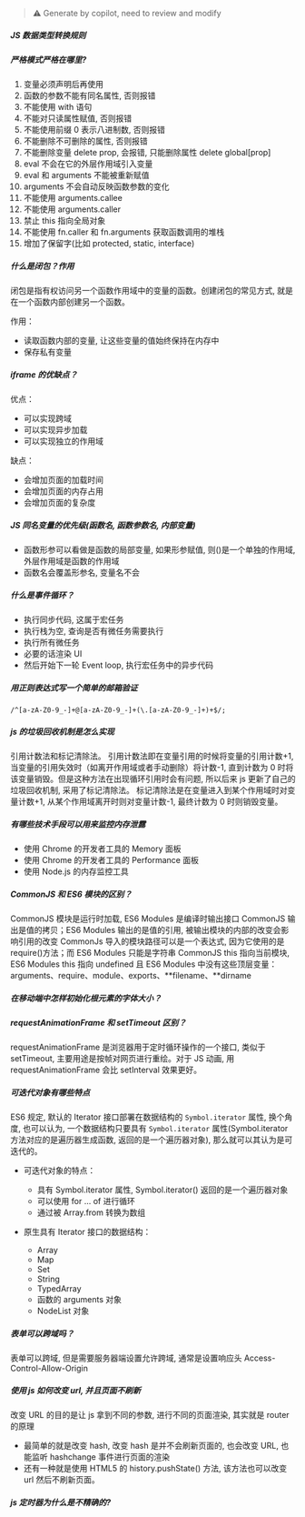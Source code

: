> ⚠️ Generate by copilot, need to review and modify

##### JS 数据类型转换规则

##### 严格模式严格在哪里?

1. 变量必须声明后再使用
2. 函数的参数不能有同名属性, 否则报错
3. 不能使用 with 语句
4. 不能对只读属性赋值, 否则报错
5. 不能使用前缀 0 表示八进制数, 否则报错
6. 不能删除不可删除的属性, 否则报错
7. 不能删除变量 delete prop, 会报错, 只能删除属性 delete global[prop]
8. eval 不会在它的外层作用域引入变量
9. eval 和 arguments 不能被重新赋值
10. arguments 不会自动反映函数参数的变化
11. 不能使用 arguments.callee
12. 不能使用 arguments.caller
13. 禁止 this 指向全局对象
14. 不能使用 fn.caller 和 fn.arguments 获取函数调用的堆栈
15. 增加了保留字(比如 protected, static, interface)

##### 什么是闭包？作用

闭包是指有权访问另一个函数作用域中的变量的函数。创建闭包的常见方式, 就是在一个函数内部创建另一个函数。

作用：

- 读取函数内部的变量, 让这些变量的值始终保持在内存中
- 保存私有变量

##### iframe 的优缺点？

优点：

- 可以实现跨域
- 可以实现异步加载
- 可以实现独立的作用域

缺点：

- 会增加页面的加载时间
- 会增加页面的内存占用
- 会增加页面的复杂度

##### JS 同名变量的优先级(函数名, 函数参数名, 内部变量)

- 函数形参可以看做是函数的局部变量, 如果形参赋值, 则()是一个单独的作用域, 外层作用域是函数的作用域
- 函数名会覆盖形参名, 变量名不会

##### 什么是事件循环？

- 执⾏同步代码, 这属于宏任务
- 执⾏栈为空, 查询是否有微任务需要执⾏
- 执⾏所有微任务
- 必要的话渲染 UI
- 然后开始下⼀轮 Event loop, 执⾏宏任务中的异步代码

##### 用正则表达式写一个简单的邮箱验证

`/^[a-zA-Z0-9_-]+@[a-zA-Z0-9_-]+(\.[a-zA-Z0-9_-]+)+$/;`

##### js 的垃圾回收机制是怎么实现

引用计数法和标记清除法。
引用计数法即在变量引用的时候将变量的引用计数+1, 当变量的引用失效时（如离开作用域或者手动删除）将计数-1, 直到计数为 0 时将该变量销毁。但是这种方法在出现循环引用时会有问题, 所以后来 js 更新了自己的垃圾回收机制, 采用了标记清除法。
标记清除法是在变量进入到某个作用域时对变量计数+1, 从某个作用域离开时则对变量计数-1, 最终计数为 0 时则销毁变量。

##### 有哪些技术手段可以用来监控内存泄露

- 使用 Chrome 的开发者工具的 Memory 面板
- 使用 Chrome 的开发者工具的 Performance 面板
- 使用 Node.js 的内存监控工具

##### CommonJS 和 ES6 模块的区别？

CommonJS 模块是运行时加载, ES6 Modules 是编译时输出接口
CommonJS 输出是值的拷贝；ES6 Modules 输出的是值的引用, 被输出模块的内部的改变会影响引用的改变
CommonJs 导入的模块路径可以是一个表达式, 因为它使用的是 require()方法；而 ES6 Modules 只能是字符串
CommonJS this 指向当前模块, ES6 Modules this 指向 undefined
且 ES6 Modules 中没有这些顶层变量：arguments、require、module、exports、**filename、**dirname

##### 在移动端中怎样初始化根元素的字体大小？

##### requestAnimationFrame 和 setTimeout 区别？

requestAnimationFrame 是浏览器用于定时循环操作的一个接口, 类似于 setTimeout, 主要用途是按帧对网页进行重绘。对于 JS 动画, 用 requestAnimationFrame 会比 setInterval 效果更好。

##### 可迭代对象有哪些特点

ES6 规定, 默认的 Iterator 接口部署在数据结构的 `Symbol.iterator` 属性, 换个角度, 也可以认为, 一个数据结构只要具有 `Symbol.iterator` 属性(Symbol.iterator 方法对应的是遍历器生成函数, 返回的是一个遍历器对象), 那么就可以其认为是可迭代的。

- 可迭代对象的特点：

  - 具有 Symbol.iterator 属性, Symbol.iterator() 返回的是一个遍历器对象
  - 可以使用 for ... of 进行循环
  - 通过被 Array.from 转换为数组

- 原生具有 Iterator 接口的数据结构：
  - Array
  - Map
  - Set
  - String
  - TypedArray
  - 函数的 arguments 对象
  - NodeList 对象

##### 表单可以跨域吗？

表单可以跨域, 但是需要服务器端设置允许跨域, 通常是设置响应头 Access-Control-Allow-Origin

##### 使用 js 如何改变 url, 并且页面不刷新

改变 URL 的目的是让 js 拿到不同的参数, 进行不同的页面渲染, 其实就是 router 的原理

- 最简单的就是改变 hash, 改变 hash 是并不会刷新页面的, 也会改变 URL, 也能监听 hashchange 事件进行页面的渲染
- 还有一种就是使用 HTML5 的 history.pushState() 方法, 该方法也可以改变 url 然后不刷新页面。

##### js 定时器为什么是不精确的?

